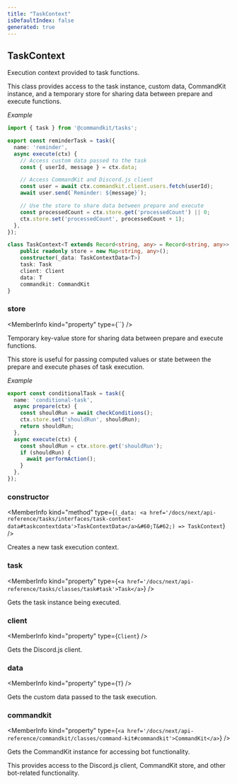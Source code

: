 ```yaml
---
title: "TaskContext"
isDefaultIndex: false
generated: true
---
```



<!-- This file was generated from the CommandKit source. Do not modify. Instead, re-run the "docgen" script -->


## TaskContext

<GenerationInfo sourceFile="packages/tasks/src/context.ts" sourceLine="48" packageName="@commandkit/tasks" />

Execution context provided to task functions.

This class provides access to the task instance, custom data, CommandKit instance,
and a temporary store for sharing data between prepare and execute functions.



*Example*

```ts
import { task } from '@commandkit/tasks';

export const reminderTask = task({
  name: 'reminder',
  async execute(ctx) {
    // Access custom data passed to the task
    const { userId, message } = ctx.data;

    // Access CommandKit and Discord.js client
    const user = await ctx.commandkit.client.users.fetch(userId);
    await user.send(`Reminder: ${message}`);

    // Use the store to share data between prepare and execute
    const processedCount = ctx.store.get('processedCount') || 0;
    ctx.store.set('processedCount', processedCount + 1);
  },
});
```

```ts title="Signature"
class TaskContext<T extends Record<string, any> = Record<string, any>> {
    public readonly store = new Map<string, any>();
    constructor(_data: TaskContextData<T>)
    task: Task
    client: Client
    data: T
    commandkit: CommandKit
}
```

<div className="members-wrapper">

### store

<MemberInfo kind="property" type={``}   />

Temporary key-value store for sharing data between prepare and execute functions.

This store is useful for passing computed values or state between the prepare
and execute phases of task execution.



*Example*

```ts
export const conditionalTask = task({
  name: 'conditional-task',
  async prepare(ctx) {
    const shouldRun = await checkConditions();
    ctx.store.set('shouldRun', shouldRun);
    return shouldRun;
  },
  async execute(ctx) {
    const shouldRun = ctx.store.get('shouldRun');
    if (shouldRun) {
      await performAction();
    }
  },
});
```
### constructor

<MemberInfo kind="method" type={`(_data: <a href='/docs/next/api-reference/tasks/interfaces/task-context-data#taskcontextdata'>TaskContextData</a>&#60;T&#62;) => TaskContext`}   />

Creates a new task execution context.
### task

<MemberInfo kind="property" type={`<a href='/docs/next/api-reference/tasks/classes/task#task'>Task</a>`}   />

Gets the task instance being executed.
### client

<MemberInfo kind="property" type={`Client`}   />

Gets the Discord.js client.
### data

<MemberInfo kind="property" type={`T`}   />

Gets the custom data passed to the task execution.
### commandkit

<MemberInfo kind="property" type={`<a href='/docs/next/api-reference/commandkit/classes/command-kit#commandkit'>CommandKit</a>`}   />

Gets the CommandKit instance for accessing bot functionality.

This provides access to the Discord.js client, CommandKit store, and other
bot-related functionality.


</div>

